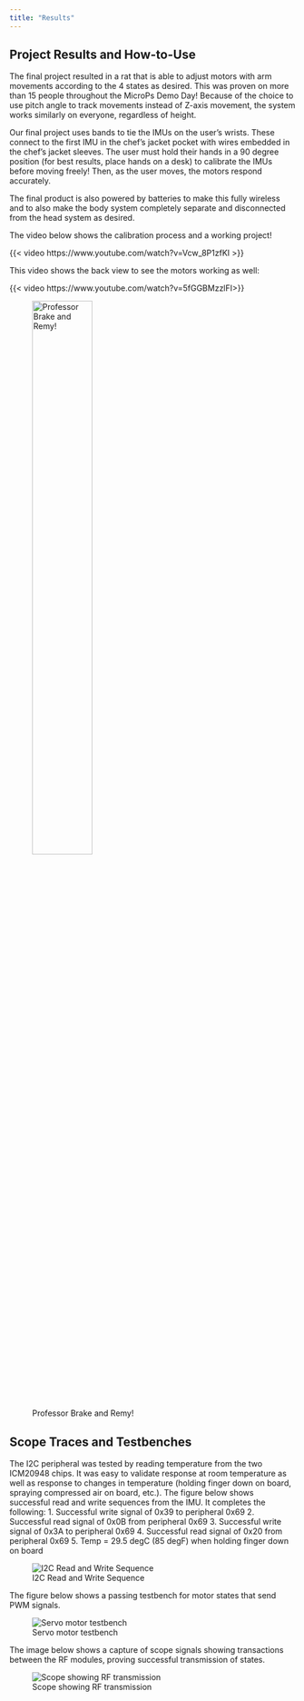 ```yaml
---
title: "Results"
---
```


## Project Results and How-to-Use
The final project resulted in a rat that is able to adjust motors with arm movements according to the 4 states as desired. This was proven on more than 15 people throughout the MicroPs Demo Day! Because of the choice to use pitch angle to track movements instead of Z-axis movement, the system works similarly on everyone, regardless of height. 

Our final project uses bands to tie the IMUs on the user’s wrists. These connect to the first IMU in the chef’s jacket pocket with wires embedded in the chef’s jacket sleeves. The user must hold their hands in a 90 degree position (for best results, place hands on a desk) to calibrate the IMUs before moving freely! Then, as the user moves, the motors respond accurately. 

The final product is also powered by batteries to make this fully wireless and to also make the body system completely separate and disconnected from the head system as desired. 

The video below shows the calibration process and a working project! 

{{< video https://www.youtube.com/watch?v=Vcw_8P1zfKI >}}


This video shows the back view to see the motors working as well: 

{{< video https://www.youtube.com/watch?v=5fGGBMzzlFI>}}

![Professor Brake and Remy!](brake.jpg){ width=50% }



## Scope Traces and Testbenches 

The I2C peripheral was tested by reading temperature from the two ICM20948 chips. It was easy to validate response at room temperature as well as response to changes in temperature (holding finger down on board, spraying compressed air on board, etc.). The figure below shows successful read and write sequences from the IMU. It completes the following:
1. Successful write signal of 0x39 to peripheral 0x69 
2. Successful read signal of 0x0B from peripheral 0x69
3. Successful write signal of 0x3A to peripheral 0x69
4. Successful read signal of 0x20 from peripheral 0x69
5. Temp = 29.5 degC (85 degF) when holding finger down on board

![I2C Read and Write Sequence](i2c.jpg)


The figure below shows a passing testbench for motor states that send PWM signals. 

![Servo motor testbench](servowaves.jpg)

The image below shows a capture of scope signals showing transactions between the RF modules, proving successful transmission of states.

![Scope showing RF transmission](rfscope.jpg)



